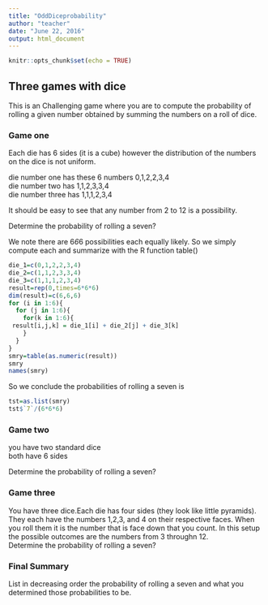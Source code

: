 ```yaml
---
title: "OddDiceprobability"
author: "teacher"
date: "June 22, 2016"
output: html_document
---
```


```r
knitr::opts_chunk$set(echo = TRUE)
```

## Three games with dice

This is an Challenging game where you are to compute the probability of rolling a given number obtained by summing the numbers on a roll of dice. 

### Game one  

Each die has 6 sides (it is a cube) however the distribution of the numbers on the dice is not uniform.  

die number one has these 6 numbers  0,1,2,2,3,4  
die number two has 1,1,2,3,3,4  
die number three has 1,1,1,2,3,4  

It should be easy to see that any number from 2 to 12 is a possibility.  

Determine the probability of rolling a seven?

We note there are 6*6*6 possibilities each equally likely. So we simply compute each and summarize with the R function table()

```r
die_1=c(0,1,2,2,3,4)
die_2=c(1,1,2,3,3,4)
die_3=c(1,1,1,2,3,4)
result=rep(0,times=6*6*6)
dim(result)=c(6,6,6)
for (i in 1:6){
  for (j in 1:6){
    for(k in 1:6){
 result[i,j,k] = die_1[i] + die_2[j] + die_3[k]  
    }
  }
}
smry=table(as.numeric(result))
smry
names(smry)
```
So we conclude the probabilities of rolling a seven is  
```r
tst=as.list(smry)
tst$`7`/(6*6*6)

```



### Game two

you have two standard dice  
both have 6 sides 

Determine the probability of rolling a seven?  

### Game three  

You have three dice.Each die has four sides (they look like little pyramids).
They each have the numbers 1,2,3, and 4 on their respective faces. When you roll them it is the number that is face down that you count.  In this setup the possible outcomes are the numbers from 3 throughn 12.  
Determine the probability of rolling a seven? 

### Final Summary

List in decreasing order the probability of rolling a seven and what you determined those probabilities to be.